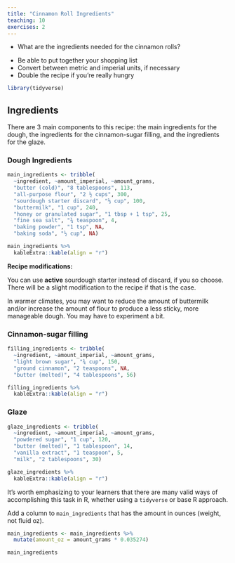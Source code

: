 ```yaml
---
title: "Cinnamon Roll Ingredients"
teaching: 10
exercises: 2
---
```


:::::::::::::::::::::::::::::::::::::: questions 

- What are the ingredients needed for the cinnamon rolls?

::::::::::::::::::::::::::::::::::::::::::::::::

::::::::::::::::::::::::::::::::::::: objectives

- Be able to put together your shopping list
- Convert between metric and imperial units, if necessary
- Double the recipe if you're really hungry

::::::::::::::::::::::::::::::::::::::::::::::::

```r
library(tidyverse)
```


## Ingredients

There are 3 main components to this recipe: the main ingredients for the dough, the ingredients for the cinnamon-sugar filling, and the ingredients for the glaze.

### Dough Ingredients

```r
main_ingredients <- tribble(
  ~ingredient, ~amount_imperial, ~amount_grams,
  "butter (cold)", "8 tablespoons", 113,
  "all-purpose flour", "2 ½ cups", 300,
  "sourdough starter discard", "⅓ cup", 100,
  "buttermilk", "1 cup", 240,
  "honey or granulated sugar", "1 tbsp + 1 tsp", 25,
  "fine sea salt", "¾ teaspoon", 4,
  "baking powder", "1 tsp", NA,
  "baking soda", "½ cup", NA)

main_ingredients %>% 
  kableExtra::kable(align = "r")
```

::::::::::::::::::::::::::::: callout

**Recipe modifications:**

You can use **active** sourdough starter instead of discard, if you so choose. There will be a slight modification to the recipe if that is the case.

In warmer climates, you may want to reduce the amount of buttermilk and/or increase the amount of flour to produce a less sticky, more manageable dough. You may have to experiment a bit.

:::::::::::::::::::::::::::::

### Cinnamon-sugar filling

```r
filling_ingredients <- tribble(
  ~ingredient, ~amount_imperial, ~amount_grams,
  "light brown sugar", "¾ cup", 150,
  "ground cinnamon", "2 teaspoons", NA,
  "butter (melted)", "4 tablespoons", 56)

filling_ingredients %>% 
  kableExtra::kable(align = "r")
```


### Glaze 

```r
glaze_ingredients <- tribble(
  ~ingredient, ~amount_imperial, ~amount_grams,
  "powdered sugar", "1 cup", 120,
  "butter (melted)", "1 tablespoon", 14,
  "vanilla extract", "1 teaspoon", 5,
  "milk", "2 tablespoons", 30)

glaze_ingredients %>% 
  kableExtra::kable(align = "r")
```

::::::::::::::::::::::::::::::::::::: instructor

It's worth emphasizing to your learners that there are many valid ways of accomplishing this task in R, whether using a `tidyverse` or base R approach.

::::::::::::::::::::::::::::::::::::: 


::::::::::::::::::::::::::::::::::::: challenge

Add a column to `main_ingredients` that has the amount in ounces (weight, not fluid oz).

::::::::::::::::::::::::::::::::::::: solution

```r
main_ingredients <- main_ingredients %>% 
  mutate(amount_oz = amount_grams * 0.035274)

main_ingredients
```


::::::::::::::::::::::::::::::::::::::::::::::::

::::::::::::::::::::::::::::::::::::::::::::::::
